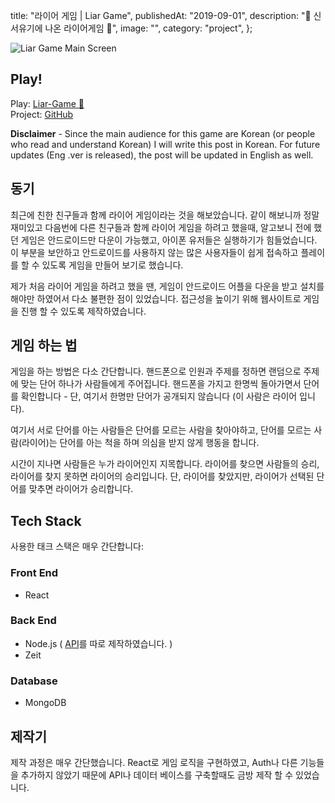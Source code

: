   title: "라이어 게임 | Liar Game",
  publishedAt: "2019-09-01",
  description: "👾 신서유기에 나온 라이어게임 🤡",
  image: "",
  category: "project",
};

![Liar Game Main Screen](/static/images/liar-game/img_3148-2.png "라이어 게임")

## Play!

Play: [Liar-Game 🤡](https://withoutwax.github.io/Liar-Game/)\
Project: [GitHub](https://github.com/withoutwax/Liar-Game)

**Disclaimer** - Since the main audience for this game are Korean (or people who read and understand Korean) I will write this post in Korean. For future updates (Eng .ver is released), the post will be updated in English as well.

## 동기

최근에 친한 친구들과 함께 라이어 게임이라는 것을 해보았습니다. 같이 해보니까 정말 재미있고 다음번에 다른 친구들과 함께 라이어 게임을 하려고 했을때, 알고보니 전에 했던 게임은 안드로이드만 다운이 가능했고, 아이폰 유저들은 실행하기가 힘들었습니다. 이 부분을 보안하고 안드로이드를 사용하지 않는 많은 사용자들이 쉽게 접속하고 플레이를 할 수 있도록 게임을 만들어 보기로 했습니다.

제가 처음 라이어 게임을 하려고 했을 땐, 게임이 안드로이드 어플을 다운을 받고 설치를 해야만 하였어서 다소 불편한 점이 있었습니다. 접근성을 높이기 위해 웹사이트로 게임을 진행 할 수 있도록 제작하였습니다.

## 게임 하는 법

게임을 하는 방법은 다소 간단합니다. 핸드폰으로 인원과 주제를 정하면 랜덤으로 주제에 맞는 단어 하나가 사람들에게 주어집니다. 핸드폰을 가지고 한명씩 돌아가면서 단어를 확인합니다 - 단, 여기서 한명만 단어가 공개되지 않습니다 (이 사람은 라이어 입니다).

여기서 서로 단어를 아는 사람들은 단어를 모르는 사람을 찾아야하고, 단어를 모르는 사람(라이어)는 단어를 아는 척을 하며 의심을 받지 않게 행동을 합니다.

시간이 지나면 사람들은 누가 라이어인지 지목합니다. 라이어를 찾으면 사람들의 승리, 라이어를 찾지 못하면 라이어의 승리입니다. 단, 라이어를 찾았지만, 라이어가 선택된 단어를 맞추면 라이어가 승리합니다.

## Tech Stack

사용한 태크 스택은 매우 간단합니다:

### Front End

- React

### Back End

- Node.js ( [API](https://github.com/withoutwax/Liar-Game-API)를 따로 제작하였습니다. )
- Zeit

### Database

- MongoDB

## 제작기

제작 과정은 매우 간단했습니다. React로 게임 로직을 구현하였고, Auth나 다른 기능들을 추가하지 않았기 때문에 API나 데이터 베이스를 구축할때도 금방 제작 할 수 있었습니다.
